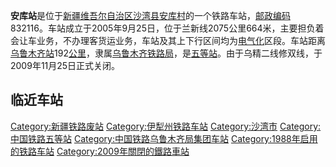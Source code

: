 {{noteTA
|1=zh-cn:始发车次; zh-hk:列車班次;
|2=zh-cn:车次; zh-hk:班次;
}}
{{Infobox China railway station 
|车站名称 = 安库站
|车站名称拼音 = Anku Zhan
|车站地址 = [[新疆维吾尔自治区|新疆维吾尔自治区]][[沙湾县|沙湾县]]
|归属 = [[乌鲁木齐铁路局|乌鲁木齐铁路局]]
|车站等级 = 已拆除（原为[[五等站_(中铁)|五等站]]）
|线路 = [[北疆铁路|北疆铁路]]
}}
'''安库站'''是位于[[新疆维吾尔自治区|新疆维吾尔自治区]][[沙湾县|沙湾县]][[安库村|安库村]]的一个铁路车站，[[邮政编码|邮政编码]]832116。车站成立于2005年9月25日，位于兰新线2075公里664米，主要担负着会让车业务，不办理客货运业务，车站及其上下行区间均为[[电气化|电气化]]区段。车站距离[[乌鲁木齐站|乌鲁木齐站]]192[[公里|公里]]，隶属[[乌鲁木齐铁路局|乌鲁木齐铁路局]]，是[[五等站_(中铁)|五等站]]。由于乌精二线修双线，于2009年11月25日正式关闭。

==临近车站==
{{start rail box|[[中国铁路|中国铁路]]}}
{{s-inop|[[沙湾县站|沙湾县站]]}}
{{s-line|[[北疆铁路|北疆铁路]]}}
{{s-inop|[[安集海站|安集海站]]}}
{{end box}}
{{北疆铁路}}
{{兰新铁路}}
{{铁路车站小作品}}
{{新疆小作品}}

[[Category:新疆铁路废站|Category:新疆铁路废站]]
[[Category:伊犁州铁路车站|Category:伊犁州铁路车站]]
[[Category:沙湾市|Category:沙湾市]]
[[Category:中国铁路五等站|Category:中国铁路五等站]]
[[Category:中国铁路乌鲁木齐局集团车站|Category:中国铁路乌鲁木齐局集团车站]]
[[Category:1988年启用的铁路车站|Category:1988年启用的铁路车站]]
[[Category:2009年關閉的鐵路車站|Category:2009年關閉的鐵路車站]]
